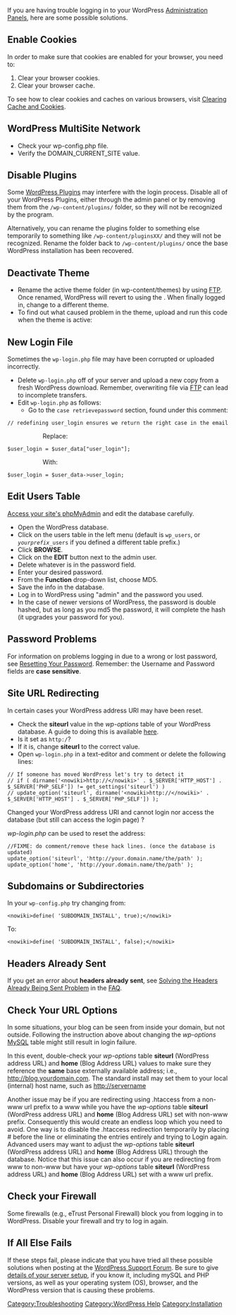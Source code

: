 {{Languages|
{{en|Login Trouble}}
{{ja|Login Trouble}}
{{pt-br|Problemas no Login}}
{{sk|Problémy s prihlasovaním}}
}}
If you are having trouble logging in to your WordPress [[Administration Panels]], here are some possible solutions.

== Enable Cookies ==

In order to make sure that cookies are enabled for your browser, you need to:

# Clear your browser cookies.
# Clear your browser cache.

To see how to clear cookies and caches on various browsers, visit [http://mail.google.com/support/bin/answer.py?hl=en&answer=32050&from=8840&rd=1 Clearing Cache and Cookies].

== WordPress MultiSite Network ==

* Check your wp-config.php file.
* Verify the DOMAIN_CURRENT_SITE value.

== Disable Plugins ==

Some [[Plugins|WordPress Plugins]] may interfere with the login process. Disable all of your WordPress Plugins, either through the admin panel or by removing them from the <tt>/wp-content/plugins/</tt> folder, so they will not be recognized by the program.

Alternatively, you can rename the plugins folder to something else temporarily to something like 
<tt>/wp-content/pluginsXX/</tt> and they will not be recognized. Rename the folder back to <tt>/wp-content/plugins/</tt> once the base WordPress installation has been recovered.

== Deactivate Theme ==

* Rename the active theme folder (in wp-content/themes) by using [[FTP Clients|FTP]].   Once renamed, WordPress will revert to using the {{DefaultTheme}}.  When finally logged in, change to a different theme.<br>
* To find out what caused problem in the theme, upload and run this code when the theme is active:

 <?php ini_set('display_errors','1'); ini_set('display_startup_errors','1'); error_reporting (E_ALL);include('index.php'); ?>

== New Login File ==

Sometimes the <tt>wp-login.php</tt> file may have been corrupted or uploaded incorrectly.

* Delete <tt>wp-login.php</tt> off of your server and upload a new copy from a fresh WordPress download. Remember, overwriting file via [[FTP Clients|FTP]] can lead to incomplete transfers.
* Edit <tt>wp-login.php</tt> as follows:
** Go to the <tt>case retrievepassword</tt> section, found under this comment: 
 // redefining user_login ensures we return the right case in the email
::Replace:
 $user_login = $user_data["user_login"];
::With:
 $user_login = $user_data->user_login;

== Edit Users Table ==

[[WordPress_Backups#Accessing_phpMyAdmin|Access your site's phpMyAdmin]] and edit the database carefully.

* Open the WordPress database.
* Click on the users table in the left menu (default is <tt>wp_users</tt>, or <tt>''yourprefix''_users </tt> if you defined a different table prefix.)
* Click '''BROWSE'''.
* Click on the '''EDIT''' button next to the admin user.
* Delete whatever is in the password field.
* Enter your desired password.
* From the '''Function''' drop-down list, choose MD5.
* Save the info in the database.
* Log in to WordPress using "admin" and the password you used.
* In the case of newer versions of WordPress, the password is double hashed, but as long as you md5 the password, it will complete the hash (it upgrades your password for you).

== Password Problems ==

For information on problems logging in due to a wrong or lost password, see [[Resetting Your Password]]. Remember: the Username and Password fields are <b>case sensitive</b>.

== Site URL Redirecting ==

In certain cases your WordPress address URI may have been reset.  

* Check the '''siteurl''' value in the ''wp-options'' table of your WordPress database.  A guide to doing this is available [http://codex.wordpress.org/Changing_The_Site_URL here].
* Is it set as <tt><nowiki>http:/</nowiki></tt>?
* If it is, change '''siteurl''' to the correct value.
* Open <tt>wp-login.php</tt> in a text-editor and comment or delete the following lines:

<pre>// If someone has moved WordPress let's try to detect it
// if ( dirname('<nowiki>http://</nowiki>' . $_SERVER['HTTP_HOST'] . $_SERVER['PHP_SELF']) != get_settings('siteurl') )
// update_option('siteurl', dirname('<nowiki>http://</nowiki>' . $_SERVER['HTTP_HOST'] . $_SERVER['PHP_SELF']) );</pre>

Changed your WordPress address URI and cannot login nor access the database (but still can access the login page) ?

''wp-login.php'' can be used to reset the address:
<pre>
//FIXME: do comment/remove these hack lines. (once the database is updated)
update_option('siteurl', 'http://your.domain.name/the/path' );
update_option('home', 'http://your.domain.name/the/path' );
</pre>

== Subdomains or Subdirectories ==

In your <tt>wp-config.php</tt> try changing from:
<pre><nowiki>define( 'SUBDOMAIN_INSTALL', true);</nowiki></pre>
To:
<pre><nowiki>define( 'SUBDOMAIN_INSTALL', false);</nowiki></pre>

== Headers Already Sent ==

If you get an error about '''headers already sent''', see [[FAQ_Troubleshooting#How_do_I_solve_the_Headers_already_sent_warning_problem.3F|Solving the Headers Already Being Sent Problem]] in the [[FAQ]].

== Check Your URL Options ==

In some situations, your blog can be seen from inside your domain, but not outside. Following the instruction above about changing the ''wp-options'' [[Glossary|MySQL]] table might still result in login failure. 

In this event, double-check your ''wp-options'' table '''siteurl''' (WordPress address URL) and '''home''' (Blog Address URL) values to make sure they reference the '''same''' base externally available address; i.e., http://blog.yourdomain.com. The standard install may set them to your local (internal) host name, such as http://servername

Another issue may be if you are redirecting using .htaccess from a non-www url prefix to a www while you have the ''wp-options'' table '''siteurl''' (WordPress address URL) and '''home''' (Blog Address URL) set with non-www prefix.  Consequently this would create an endless loop which you need to avoid.  One way is to disable the .htaccess redirection temporarily by placing # before the line or eliminating the entries entirely and trying to Login again.  Advanced users may want to adjust the ''wp-options'' table '''siteurl''' (WordPress address URL) and '''home''' (Blog Address URL) through the database.  Notice that this issue can also occur if you are redirecting from www to non-www but have your ''wp-options'' table '''siteurl''' (WordPress address URL) and '''home''' (Blog Address URL) set with a www url prefix.

== Check your Firewall ==

Some firewalls (e.g., eTrust Personal Firewall) block you from logging in to WordPress. Disable your firewall and try to log in again.

== If All Else Fails ==

If these steps fail, please indicate that you have tried all these possible solutions when posting at the [http://wordpress.org/support WordPress Support Forum]. Be sure to give [[Finding_Server_Info|details of your server setup]], if you know it, including mySQL and PHP versions, as well as your operating system (OS), browser, and the WordPress version that is causing these problems.

{{Copyedit}}

[[Category:Troubleshooting]]
[[Category:WordPress Help]]
[[Category:Installation]]
